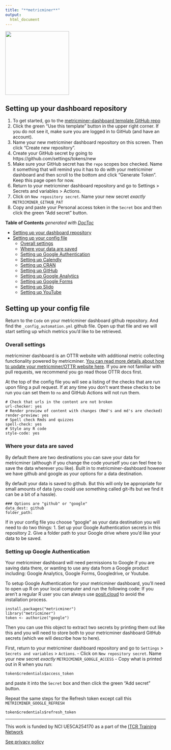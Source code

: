 ```yaml
---
title: "**metricminer**"
output:
  html_document
---
```


<img src = "resources/images/metricminer-gnome.png" width = 200>

## Setting up your dashboard repository

1. To get started, go to the [metricminer-dashboard template GitHub repo](https://github.com/fhdsl/metricminer-dashboard)
2. Click the green "Use this template" button in the upper right corner. If you do not see it, make sure you are logged in to GitHub (and have an account).
3. Name your new metricminer dashboard repository on this screen. Then click "Create new repository".
4. Create your GitHub secret by going to https://github.com/settings/tokens/new
5. Make sure your GitHub secret has the `repo` scopes box checked. Name it something that will remind you it has to do with your metricminer dashboard and then scroll to the bottom and click "Generate Token". Keep this page open for now.
6. Return to your metricminer dashboard repository and go to Settings > Secrets and variables > Actions.
7. Click on `New repository secret`. Name your new secret *exactly* `METRICMINER_GITHUB_PAT`
8. Copy and paste your Personal access token in the `Secret` box and then click the green "Add secret" button.


<!-- START doctoc generated TOC please keep comment here to allow auto update -->
<!-- DON'T EDIT THIS SECTION, INSTEAD RE-RUN doctoc TO UPDATE -->
**Table of Contents**  *generated with [DocToc](https://github.com/thlorenz/doctoc)*

  - [Setting up your dashboard repository](#setting-up-your-dashboard-repository)
  - [Setting up your config file](#setting-up-your-config-file)
    - [Overall settings](#overall-settings)
    - [Where your data are saved](#where-your-data-are-saved)
    - [Setting up Google Authentication](#setting-up-google-authentication)
    - [Setting up Calendly](#setting-up-calendly)
    - [Setting up CRAN](#setting-up-cran)
    - [Setting up GitHub](#setting-up-github)
    - [Setting up Google Analytics](#setting-up-google-analytics)
    - [Setting up Google Forms](#setting-up-google-forms)
    - [Setting up Slido](#setting-up-slido)
    - [Setting up YouTube](#setting-up-youtube)

<!-- END doctoc generated TOC please keep comment here to allow auto update -->

## Setting up your config file

Return to the `Code` on your metricminer dashboard github repository. And find the `_config_automation.yml` github file. Open up that file and we will start setting up which metrics you'd like to be retrieved.

### Overall settings

metricminer dashboard is an OTTR website with additional metric collecting functionality powered by metricminer.
[You can read more details about how to update your metricminer/OTTR website here](https://www.ottrproject.org/editing_website.html). If you are not familiar with pull requests, we recommend you go read those OTTR docs first.

At the top of the config file you will see a listing of the checks that are run upon filing a pull request. If at any time you don't want these checks to be run you can set them to `no` and GitHub Actions will not run them.
```
# Check that urls in the content are not broken
url-checker: yes
# Render preview of content with changes (Rmd's and md's are checked)
render-preview: yes
# Spell check Rmds and quizzes
spell-check: yes
# Style any R code
style-code: yes
```

### Where your data are saved

By default there are two destinations you can save your data for metricminer (although if you change the code yourself you can feel free to save the data wherever you like).
Built in to metricminer-dashboard however we have github and google as  your options for a data destination.

By default your data is saved to github. But this will only be appropriate for small amounts of data (you could use something called git-lfs but we find it can be a bit of a hassle).
```
### Options are "github" or "google"
data_dest: github
folder_path:
```
If in your config file you choose "google" as your data destination you will need to do two things:
1. Set up your Google Authentication secrets in this repository
2. Give a folder path to your Google drive where you'd like your data to be saved.

### Setting up Google Authentication

Your metricminer dashboard will need permissions to Google if you are saving data there, or wanting to use any data from a Google product including: Google Analytics, Google Forms, Googledrive, or Youtube. 

To setup Google Authentication for your metricminer dashboard, you'll need to open up R on your local computer and run the following code:
If you aren't a regular R user you can always use [posit.cloud](https://posit.cloud/) to avoid the installation process. 

```
install.packages("metricminer")
library("metricminer")
token <- authorize("google")
```
Then you can use this object to extract two secrets by printing them out like this and you will need to store both to your metricminer dashboard GitHub secrets (which we will describe how to here).

First, return to your metricminer dashboard repository and go to `Settings` > `Secrets and variables` > `Actions`.
- Click on `New repository secret`. Name your new secret *exactly* `METRICMINER_GOOGLE_ACCESS`
- Copy what is printed out in R when you run:
```
token$credentials$access_token
```
and paste it into the `Secret` box and then click the green "Add secret" button.

Repeat the same steps for the Refresh token except call this `METRICMINER_GOOGLE_REFRESH`
```
token$credentials$refresh_token
```

---
This work is funded by NCI UE5CA254170 as a part of the [ITCR Training Network](https://www.itcrtraining.org/)

<!-- Google tag (gtag.js) -->
<script async src="https://www.googletagmanager.com/gtag/js?id=G-951TGMSPH7"></script>
<script>
  window.dataLayer = window.dataLayer || [];
  function gtag(){dataLayer.push(arguments);}
  gtag('js', new Date());

  gtag('config', 'G-951TGMSPH7');
</script>

[See privacy policy](https://www.metricminer.org/privacypolicy.html)
